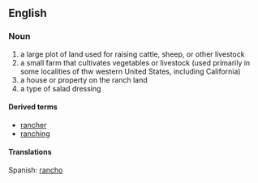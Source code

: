 ==English==
===Noun===
#a large plot of land used for raising cattle, sheep, or other livestock
#a small farm that cultivates vegetables or livestock (used primarily in some localities of thw western United States, including California) 
#a house or property on the ranch land
#a type of salad dressing

====Derived terms====
* [[rancher]]
* [[ranching]]

====Translations====
Spanish: [[rancho]]